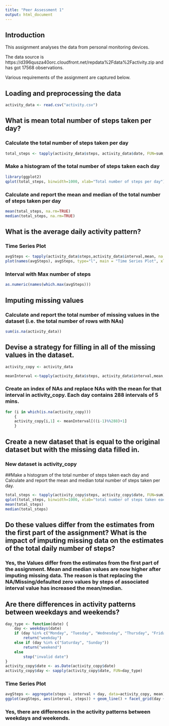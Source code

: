```yaml
---
title: "Peer Assessment 1"
output: html_document
---
```


## Introduction

This assignment analyses the data from personal monitoring devices.

The data source is https://d396qusza40orc.cloudfront.net/repdata%2Fdata%2Factivity.zip and has got 17568 observations. 

Various requirements of the assignment are captured below.


## Loading and preprocessing the data

```r
activity_data <- read.csv("activity.csv")
```

##  What is mean total number of steps taken per day?

### Calculate the total number of steps taken per day

```r
total_steps <- tapply(activity_data$steps, activity_data$date, FUN=sum, na.rm=TRUE)
```
### Make a histogram of the total number of steps taken each day

```r
library(ggplot2)
qplot(total_steps, binwidth=1000, xlab="Total number of steps per day")
```

### Calculate and report the mean and median of the total number of steps taken per day

```r
mean(total_steps, na.rm=TRUE)
median(total_steps, na.rm=TRUE)
```

## What is the average daily activity pattern?

### Time Series Plot
```r

avgSteps <- tapply(activity_data$steps,activity_data$interval,mean, na.rm=TRUE)
plot(names(avgSteps), avgSteps, type="l", main = "Time Series Plot", xlab="5-minute Intervals", ylab="Average Steps")

```

### Interval with Max number of steps

```r
as.numeric(names(which.max(avgSteps)))
```

## Imputing missing values

### Calculate and report the total number of missing values in the dataset (i.e. the total number of rows with NAs)

```r
sum(is.na(activity_data))
```

## Devise a strategy for filling in all of the missing values in the dataset.

```r
activity_copy <- activity_data

meanInterval <-tapply(activity_data$steps, activity_data$interval,mean, na.rm=TRUE)
```

### Create an index of NAs and replace NAs with the mean for that interval in activity_copy. Each day contains 288 intervals of 5 mins.

```r
for (i in which(is.na(activity_copy)))
    {
    activity_copy[i,1] <- meanInterval[((i-1)%%288)+1]
    }
```

## Create a new dataset that is equal to the original dataset but with the missing data filled in.

### New dataset is activity_copy

##Make a histogram of the total number of steps taken each day and Calculate and report the mean and median total number of steps taken per day. 

```r
total_steps <- tapply(activity_copy$steps, activity_copy$date, FUN=sum)
qplot(total_steps, binwidth=1000, xlab="total number of steps taken each day")
mean(total_steps)
median(total_steps)
```

## Do these values differ from the estimates from the first part of the assignment? What is the impact of imputing missing data on the estimates of the total daily number of steps?

### Yes, the Values differ from the estimates from the first part of the assignment. Mean and median values are now higher after imputing missing data. The reason is that replacing the NA/Missing/defaulted zero values by steps of associated interval value has increased the mean/median.

## Are there differences in activity patterns between weekdays and weekends?

```r
day_type <- function(date) {
    day <- weekdays(date)
    if (day %in% c("Monday", "Tuesday", "Wednesday", "Thursday", "Friday"))
        return("weekday")
    else if (day %in% c("Saturday", "Sunday"))
        return("weekend")
    else
        stop("invalid date")
}
activity_copy$date <- as.Date(activity_copy$date)
activity_copy$day <- sapply(activity_copy$date, FUN=day_type)
```
### Time Series Plot

```r
avgSteps <- aggregate(steps ~ interval + day, data=activity_copy, mean)
ggplot(avgSteps, aes(interval, steps)) + geom_line() + facet_grid(day ~ .) + xlab("5-minute interval") + ylab("Number of steps")
```


### Yes, there are differences in the activity patterns between weekdays and weekends.